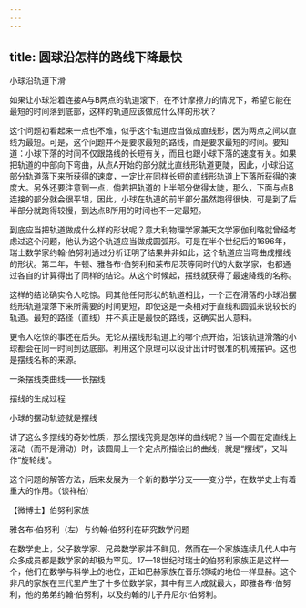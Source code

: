 ```yaml
---
---
---
```

title: 圆球沿怎样的路线下降最快
---




小球沿轨道下滑



如果让小球沿着连接A与B两点的轨道滚下，在不计摩擦力的情况下，希望它能在最短的时间落到底部，这样的轨道应该做成什么样的形状？

这个问题初看起来一点也不难，似乎这个轨道应当做成直线形，因为两点之间以直线为最短。可是，这个问题并不是要求最短的路线，而是要求最短的时间。要知道：小球下落的时间不仅跟路线的长短有关，而且也跟小球下落的速度有关。如果把轨道的中部向下弯曲，从点A开始的部分就比直线形轨道更陡，因此，小球沿这部分轨道落下来所获得的速度，一定比在同样长短的直线形轨道上下落所获得的速度大。另外还要注意到一点，倘若把轨道的上半部分做得太陡，那么，下面与点B连接的部分就会很平坦，因此，小球在轨道的前半部分虽然跑得很快，可是到了后半部分就跑得较慢，到达点B所用的时间也不一定最短。

到底应当把轨道做成什么样的形状呢？意大利物理学家兼天文学家伽利略就曾经考虑过这个问题，他认为这个轨道应当做成圆弧形。可是在半个世纪后的1696年，瑞士数学家约翰·伯努利通过分析证明了结果并非如此，这个轨道应当弯曲成摆线的形状。第二年，牛顿、雅各布·伯努利和莱布尼茨等同时代的大数学家，也都通过各自的计算得出了同样的结论。从这个时候起，摆线就获得了最速降线的名称。

这样的结论确实令人吃惊。同其他任何形状的轨道相比，一个正在滑落的小球沿摆线形轨道滚落下来所需要的时间更短，即使这是一条相对于直线和圆弧来说较长的轨道。最短的路径（直线）并不真正是最快的路线，这确实出人意料。

更令人吃惊的事还在后头。无论从摆线形轨道上的哪个点开始，沿该轨道滑落的小球都会在同一时间到达底部。利用这个原理可以设计出计时很准的机械摆钟。这也是摆线名称的来源。

一条摆线类曲线——长摆线



摆线的生成过程



小球的摆动轨迹就是摆线



讲了这么多摆线的奇妙性质，那么摆线究竟是怎样的曲线呢？当一个圆在定直线上滚动（而不是滑动）时，该圆周上一个定点所描绘出的曲线，就是“摆线”，又叫作“旋轮线”。

这个问题的解答方法，后来发展为一个新的数学分支——变分学，在数学史上有着重大的作用。（谈祥柏）





【微博士】伯努利家族

雅各布·伯努利（左）与约翰·伯努利在研究数学问题



在数学史上，父子数学家、兄弟数学家并不鲜见，然而在一个家族连续几代人中有众多成员都是数学家的却极为罕见。17—18世纪时瑞士的伯努利家族正是这样一个，他们在数学与科学上的地位，正如巴赫家族在音乐领域的地位一样显赫。这个非凡的家族在三代里产生了十多位数学家，其中有三人成就最大，即雅各布·伯努利，他的弟弟约翰·伯努利，以及约翰的儿子丹尼尔·伯努利。